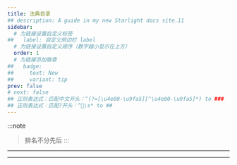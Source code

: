```yaml
---
title: 法典目录
## description: A guide in my new Starlight docs site.11
sidebar:
  # 为链接设置自定义标签
##   label: 自定义侧边栏 label
  # 为链接设置自定义顺序（数字越小显示在上方）
  order: 1
  # 为链接添加徽章
##   badge:
##     text: New
##     variant: tip
prev: false
# next: false
## 正则表达式：匹配中文开头：^(?=[\u4e00-\u9fa5][^\u4e00-\u9fa5]*) to ### 
## 正则表达式：匹配?开头：^\s* to ## 
---
```


:::note
> 排名不分先后
:::

---

<LinkCard
  title="⭐tags生成器"
  description="宝宝巴士也会用的标签选择器"
  href="https://tag-select.nai4.top/"
/>

---

<LinkCard
  title="300画风法典"
  description="NAI3画风收集和研究"
  href="https://www.nep6.com:8806/"
/>
<LinkCard
  title="精简200画师法典"
  description="本表格为精简版纯粹的个人向榜单，内容有不可避的不完善和偏向性等问题"
  href="https://docs.qq.com/sheet/DSUd5eGRCZ0tFcGZJ"
/>
<LinkCard
  title="所长常规NovalAI个人法典"
  description="所长常规NovalAI个人法典"
  href="../../../法典/所长常规novalai个人法典/"
/>
<LinkCard
  title="所长常规NovalAI色色法典"
  description="所长常规NovalAI色色法典"
  href="../../../法典/所长色色NovalAI个人法典/"
/>
<LinkCard
  title="解构原典"
  description="解构原典（第一~三卷）"
  href="https://docs.qq.com/doc/DR1Z4VkFEZGl4Sk9S"
/>
<LinkCard
  title="元素法典第一~五卷"
  description="这是一本免费、开源的法典"
  href="https://docs.qq.com/doc/DWGh4QnZBVlJYRkly"
/>
<LinkCard
  title="NovelAiV3-人物tags"
  description="本文档部分借鉴AI模型博物馆作品《人物tag》"
  href="https://docs.qq.com/sheet/DRFBYSHNoUkRqZlVv?tab=BB08J2"
/>
<LinkCard
  title="服装notion笔记"
  description="上身 下身 服装穿搭提示词"
  href="https://www.notion.so/ea163bebdce44785adf38041ac35ed6e#6cd3e15dfc3347fb9811bec8bc910c02"
/>
<LinkCard
  title="森林的NAI-V3法典"
  description="原本一堆人指望让NAI爆金币，结果现在都给NAI送钱了"
  href="https://docs.qq.com/doc/DSU9CZHhLRERRbllw"
/>
<LinkCard
  title="绘世法师见闻录"
  description="这是一本免费、开源的魔法书，欢迎任何人向编纂者投稿记录自己的魔法。"
  href="https://docs.qq.com/doc/DR0d3aEdzSmxORE5w"
/>
<LinkCard
  title="旧日黎明——献给朋友们的法术书"
  description="如果您对本文档较为满意，建议导出为副本保存一份，以防文档丢失。"
  href="https://www.kdocs.cn/l/caGSIQNOfNDO"
/>
<LinkCard
  title="Danbooru tag 组"
  description="Danbooru网站的tag标签组分类"
  href="https://danbooru.donmai.us/wiki_pages/tag_groups"
/>
<LinkCard
  title="Danbooru 服装 tag"
  description="Danbooru网站的tag标签组服装分类"
  href="https://danbooru.donmai.us/wiki_pages/tag_group%3Aattire"
/>
<LinkCard
  title="人偶教室：风格化教学"
  description="胧雨夜 NovelAI note"
  href="https://www.yuque.com/longyuye/lmgcwy"
/>
<LinkCard
  title="手抄本法术"
  description="Google文档"
  href="https://docs.google.com/spreadsheets/d/14Gg1kIGWdZGXyCC8AgYVT0lqI6IivLzZOdIT3QMWwVI/edit?pli=1&gid=685247369#gid=685247369"
/>
<LinkCard
  title="Prompt Search"
  description="一个供用户上传图片和tag的社区"
  href="https://www.ptsearch.info/home/"
/>
<LinkCard
  title="midjourney explore"
  description="一个供用户上传MJ图片和tag的社区"
  href="https://www.midjourney.com/explore?tab=top"
/>


<LinkCard
  title="Nai3Bot教程"
  description="与本网站同源"
  href="https://docs.qq.com/sheet/DZWx4cmtudEdiem9w"
/>
<LinkCard
  title="500画风-NovelAI V3示例"
  description="1.感谢群友们的辛苦付出，经过漫长的测试、整理、编辑，本书于2023年12月5日全面开放。"
  href="https://docs.qq.com/doc/DRFdnb01mQXVBUm12"
/>
<LinkCard
  title="109画风-NovelAI V3"
  description="109画师融合串"
  href="https://docs.google.com/spreadsheets/d/1eGBy8WKavBtG2SKz8p8coP4k-kMilweR70zCMj-QGbM"
/>
<LinkCard
  title="N3tag组合整理"
  description="包含画风、服装、动作等"
  href="https://docs.google.com/spreadsheets/d/1Cmow8ztf5YWyT90lVKSy50d6UN5nQ3TqRRIusP4MyFo/edit?pli=1&gid=737019672#gid=737019672"
/>
<LinkCard
  title="15000张画师参考图片网盘"
  description="2024年1月8日统一的生成參數重新生成了所有樣本"
  href="https://mega.nz/folder/AE8mFI4Z#t2A1tm6HYiXOHOj9Fk8Ncw"
/>
<LinkCard
  title="AI绘图查表"
  description="Google文档，47种常见画风"
  href="https://docs.google.com/spreadsheets/d/1eGBy8WKavBtG2SKz8p8coP4k-kMilweR70zCMj-QGbM/edit?gid=1674089997#gid=1674089997"
/>


<LinkCard
  title="Nai4画风测试1"
  description="基于nai4预览版"
  href="https://docs.qq.com/sheet/DRHFZbHV2eW9JWkFN"
/>


<LinkCard
  title="Nai4画风测试2"
  description="基于nai4 full正式版"
  href="https://docs.google.com/spreadsheets/d/e/2PACX-1vSNQvkv6vK5C12DeLm8FZQQUKkWgKZ3c_XAztLJ2XZ67u8OxwM0dJ50HQf55y31MVd6j3iXkX2Wk7T_/pubhtml#"
/>


<LinkCard
  title="NoobAI-XL画风1"
  description="NoobAI-XL V-Pred 1.0 Version 画风对比"
  href="https://noobai.wall-breaker-no4.xyz/batch/noobai-xl-vpred-1"
/>


<LinkCard
  title="NOOBXL1.0 单画师"
  description="NOOB 1.0版本 8888 单画师测试"
  href="https://docs.qq.com/sheet/DZGxRSXhvcmNmeHFv?tab=9v7zie"
/>
